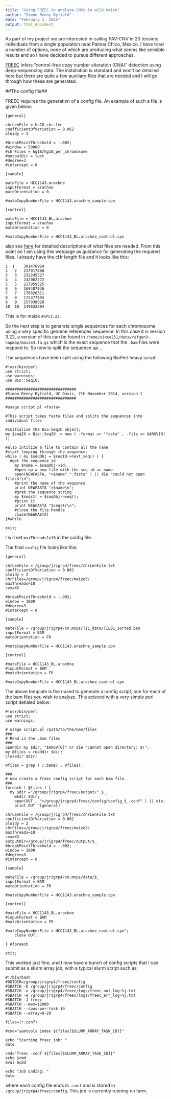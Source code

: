 ```yaml
---
title: "Using FREEC to analyse CNVs in wild maize"
author: "Simon Renny-Byfield"
date: "February 3, 2015"
output: html_document
---
```


As part of my project we are interested in calling PAV-CNV in 20 teosinte individuals from a single population near Palmar Chico, Mexico. I have tried a number of options, none of which are producing what seems like sensible results and so I have decided to pursue different approaches.

[FREEC]("http://bioinformatics.oxfordjournals.org/content/27/2/268.long") infers "control-free copy number alteration (CNA)" detection using deep-sequencing data. The installation is standard and won't be detailed here but there are quite a few auxiliary files that are needed and I will go through how these are generated.

##The config file##

FREEC requires the generation of a config file. An example of such a file is given below:

```
[general]

chrLenFile = hs18_chr.len
coefficientOfVariation = 0.062
ploidy = 3

#breakPointThreshold = -.002;
#window = 50000
#chrFiles = hg18/hg18_per_chromosome
#outputDir = test
#degree=3
#intercept = 0

[sample]

mateFile = HCC1143.arachne
inputFormat = arachne
mateOrientation = 0

#mateCopyNumberFile = HCC1143.arachne_sample.cpn

[control]

mateFile = HCC1143_BL.arachne
inputFormat = arachne
mateOrientation = 0

#mateCopyNumberFile = HCC1143_BL.arachne_control.cpn
```

also see [here]("http://bioinfo-out.curie.fr/projects/freec/tutorial.html#CONFIG") for detailed descriptions of what files are needed. From this point on I am using this webpage as guidance for generating the required files. I already have the cHr length file and it looks like this:
```
1  1	301476924
2	2	237917468
3	3	232245527
4	4	242062272
5	5	217959525
6	6	169407836
7	7	176826311
8	8	175377492
9	9	157038028
10	10	149632204
```
This is for maize `AGPv3.22`.

So the next step is to generate single sequences for each chromosome using a very specific genome references sequence. In this case it is version 3.22, a version of this can be found in `/home/vince251/data/refgen3-hapmap/maize3.fa.gz` which is the exact sequence that the `.bam` files were mapped to. So now to split the sequence up...

The sequences have been split using the following BioPerl heavy script:
```
#!usr/bin/perl
use strict;
use warnings;
use Bio::SeqIO;

###############################
#Simon Renny-Byfield, UC Davis, 7th November 2014, version 1
###############################

#usage script.pl <fasta> 

#This script takes fasta files and splits the sequences into individual files

#Initialize the Bio:SeqIO object; 
my $seqIO = Bio::SeqIO -> new ( -format => "fasta" , -file => $ARGV[0] );

#also intilize a file to contain all the name
#start looping through the sequences
while ( my $seqObj = $seqIO->next_seq() ) {
  #get the sequence id
	my $name = $seqObj->id;
	#open up a new file with the seq id as name
	open(NEWFASTA, ">$name".".fasta" ) || die "could not open file:$!\n";
	#print the name of the sequence
	print NEWFASTA ">$name\n";
	#grab the sequence string
	my $seqstr = $seqObj->seq();
	#print it
	print NEWFASTA "$seqstr\n";
	#close the file handle
	close(NEWFASTA) 
}#while

exit;
```

I will set `maxThreads1=10` in the config file.

The final `config` file looks like this:
```
[general]

chrLenFile = /group/jrigrp4/freec/chrLenFile.txt
coefficientOfVariation = 0.062
ploidy = 2
chrFiles=/group/jrigrp4/freec/maize3/
maxThreads=10
sex=XX

#breakPointThreshold = -.002;
window = 1000
#degree=3
#intercept = 0

[sample]

mateFile = /group/jrigrp4/cn.mops/TIL_data/TIL01_sorted.bam
inputFormat = BAM
mateOrientation = FR

#mateCopyNumberFile = HCC1143.arachne_sample.cpn

[control]

#mateFile = HCC1143_BL.arachne
#inputFormat = BAM
#mateOrientation = FR

#mateCopyNumberFile = HCC1143_BL.arachne_control.cpn
```

The above template is the nused to generate a config script, one for each of the bam files you wish to analyze. This acieved with a very simple perl script detialed below:
```
#!usr/bin/perl
use strict;
use warnings;

# usage script.pl /path/to/the/bam/files
###
# Read in the .bam files
###
opendir my $dir, "$ARGV[0]" or die "Cannot open directory: $!";
my @files = readdir $dir;
closedir $dir;

@files = grep ( /.bam$/ , @files);

###
# now create a freec config script for each bam file.
###
foreach ( @files ) {
  my $dir ="/group/jrigrp4/freec/output/".$_;
	mkdir $dir;
	open(OUT , ">/group/jrigrp4/freec/config/config_$_.conf" ) || die;
	print OUT "[general]
	
chrLenFile = /group/jrigrp4/freec/chrLenFile.txt
coefficientOfVariation = 0.062
ploidy = 2
chrFiles=/group/jrigrp4/freec/maize3/
maxThreads=10
sex=XX
outputDir=/group/jrigrp4/freec/output/$_
#breakPointThreshold = -.002;
window = 1000
#degree=3
#intercept = 0

[sample]

mateFile = /group/jrigrp4/cn.mops/data/$_
inputFormat = BAM
mateOrientation = FR

#mateCopyNumberFile = HCC1143.arachne_sample.cpn

[control]

#mateFile = HCC1143_BL.arachne
#inputFormat = BAM
#mateOrientation = FR

#mateCopyNumberFile = HCC1143_BL.arachne_control.cpn";
	close OUT;

} #foreach

exit;
```

This worked just fine, and I now have a bunch of config scripts that I can submit as a slurm array job, with a typical slurm script such as:

```
#!/bin/bash
#OUTDIR=/group/jrigrp4/freec/config
#SBATCH -D /group/jrigrp4/freec/config
#SBATCH -o /group/jrigrp4/freec/logs/freec_out_log-%j.txt
#SBATCH -e /group/jrigrp4/freec/logs/freec_err_log-%j.txt
#SBATCH -J freec
#SBATCH --mem=12000
#SBATCH --cpus-per-task 10
#SBATCH --array=0-20

files=(*.conf)

#cmd="samtools index ${files[$SLURM_ARRAY_TASK_ID]}"

echo "Starting freec job: "
date

cmd="freec -conf ${files[$SLURM_ARRAY_TASK_ID]}"
echo $cmd
eval $cmd

echo "Job Ending: "
date
```
where each config file ends in `.conf` and is stored in `/group/jrigrp4/freec/config`. This job is currently running on farm.




